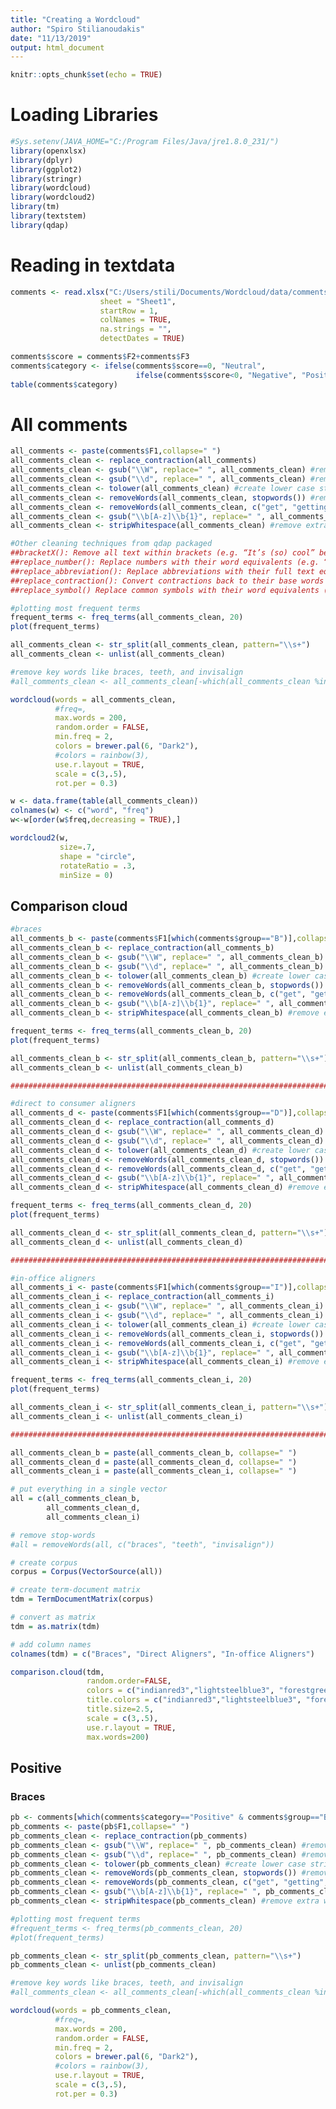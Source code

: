 ```yaml
---
title: "Creating a Wordcloud"
author: "Spiro Stilianoudakis"
date: "11/13/2019"
output: html_document
---
```


```r
knitr::opts_chunk$set(echo = TRUE)
```

# Loading Libraries

```r
#Sys.setenv(JAVA_HOME="C:/Program Files/Java/jre1.8.0_231/")
library(openxlsx)
library(dplyr)
library(ggplot2)
library(stringr)
library(wordcloud)
library(wordcloud2)
library(tm)
library(textstem)
library(qdap)
```

# Reading in textdata

```r
comments <- read.xlsx("C:/Users/stili/Documents/Wordcloud/data/comments_dataset.xlsx",
                    sheet = "Sheet1",
                    startRow = 1,
                    colNames = TRUE,
                    na.strings = "",
                    detectDates = TRUE)

comments$score = comments$F2+comments$F3
comments$category <- ifelse(comments$score==0, "Neutral",
                            ifelse(comments$score<0, "Negative", "Positive"))
table(comments$category)
```

# All comments

```r
all_comments <- paste(comments$F1,collapse=" ")
all_comments_clean <- replace_contraction(all_comments)
all_comments_clean <- gsub("\\W", replace=" ", all_comments_clean) #remove punctuation
all_comments_clean <- gsub("\\d", replace=" ", all_comments_clean) #remove numbers 
all_comments_clean <- tolower(all_comments_clean) #create lower case string
all_comments_clean <- removeWords(all_comments_clean, stopwords()) #remove stopwords
all_comments_clean <- removeWords(all_comments_clean, c("get", "getting", "got", "just", "like", "can", "now", "im", "will")) #remove specific words
all_comments_clean <- gsub("\\b[A-z]\\b{1}", replace=" ", all_comments_clean) #remove words of lenght 1
all_comments_clean <- stripWhitespace(all_comments_clean) #remove extra white space

#Other cleaning techniques from qdap packaged
##bracketX(): Remove all text within brackets (e.g. “It’s (so) cool” becomes “It’s cool”)
##replace_number(): Replace numbers with their word equivalents (e.g. “2” becomes “two”)
##replace_abbreviation(): Replace abbreviations with their full text equivalents (e.g. “Sr” becomes “Senior”)
##replace_contraction(): Convert contractions back to their base words (e.g. “shouldn’t” becomes “should not”)
##replace_symbol() Replace common symbols with their word equivalents (e.g. “$” becomes “dollar”)

#plotting most frequent terms
frequent_terms <- freq_terms(all_comments_clean, 20)
plot(frequent_terms)

all_comments_clean <- str_split(all_comments_clean, pattern="\\s+")
all_comments_clean <- unlist(all_comments_clean)

#remove key words like braces, teeth, and invisalign
#all_comments_clean <- all_comments_clean[-which(all_comments_clean %in% c("braces", "teeth", "invisalign"))]

wordcloud(words = all_comments_clean,
          #freq=,
          max.words = 200,
          random.order = FALSE,
          min.freq = 2,
          colors = brewer.pal(6, "Dark2"),
          #colors = rainbow(3),
          use.r.layout = TRUE,
          scale = c(3,.5),
          rot.per = 0.3)

w <- data.frame(table(all_comments_clean))
colnames(w) <- c("word", "freq")
w<-w[order(w$freq,decreasing = TRUE),]

wordcloud2(w,
           size=.7,
           shape = "circle",
           rotateRatio = .3,
           minSize = 0)
```

## Comparison cloud

```r
#braces
all_comments_b <- paste(comments$F1[which(comments$group=="B")],collapse=" ")
all_comments_clean_b <- replace_contraction(all_comments_b)
all_comments_clean_b <- gsub("\\W", replace=" ", all_comments_clean_b) #remove punctuation
all_comments_clean_b <- gsub("\\d", replace=" ", all_comments_clean_b) #remove numbers 
all_comments_clean_b <- tolower(all_comments_clean_b) #create lower case string
all_comments_clean_b <- removeWords(all_comments_clean_b, stopwords()) #remove stopwords
all_comments_clean_b <- removeWords(all_comments_clean_b, c("get", "getting", "got", "just", "like", "can", "now", "im", "will")) #remove specific words
all_comments_clean_b <- gsub("\\b[A-z]\\b{1}", replace=" ", all_comments_clean_b) #remove words of lenght 1
all_comments_clean_b <- stripWhitespace(all_comments_clean_b) #remove extra white space

frequent_terms <- freq_terms(all_comments_clean_b, 20)
plot(frequent_terms)

all_comments_clean_b <- str_split(all_comments_clean_b, pattern="\\s+")
all_comments_clean_b <- unlist(all_comments_clean_b)

########################################################################

#direct to consumer aligners
all_comments_d <- paste(comments$F1[which(comments$group=="D")],collapse=" ")
all_comments_clean_d <- replace_contraction(all_comments_d)
all_comments_clean_d <- gsub("\\W", replace=" ", all_comments_clean_d) #remove punctuation
all_comments_clean_d <- gsub("\\d", replace=" ", all_comments_clean_d) #remove numbers 
all_comments_clean_d <- tolower(all_comments_clean_d) #create lower case string
all_comments_clean_d <- removeWords(all_comments_clean_d, stopwords()) #remove stopwords
all_comments_clean_d <- removeWords(all_comments_clean_d, c("get", "getting", "got", "just", "like", "can", "now", "im", "will")) #remove specific words
all_comments_clean_d <- gsub("\\b[A-z]\\b{1}", replace=" ", all_comments_clean_d) #remove words of lenght 1
all_comments_clean_d <- stripWhitespace(all_comments_clean_d) #remove extra white space

frequent_terms <- freq_terms(all_comments_clean_d, 20)
plot(frequent_terms)

all_comments_clean_d <- str_split(all_comments_clean_d, pattern="\\s+")
all_comments_clean_d <- unlist(all_comments_clean_d)

########################################################################

#in-office aligners
all_comments_i <- paste(comments$F1[which(comments$group=="I")],collapse=" ")
all_comments_clean_i <- replace_contraction(all_comments_i)
all_comments_clean_i <- gsub("\\W", replace=" ", all_comments_clean_i) #remove punctuation
all_comments_clean_i <- gsub("\\d", replace=" ", all_comments_clean_i) #remove numbers 
all_comments_clean_i <- tolower(all_comments_clean_i) #create lower case string
all_comments_clean_i <- removeWords(all_comments_clean_i, stopwords()) #remove stopwords
all_comments_clean_i <- removeWords(all_comments_clean_i, c("get", "getting", "got", "just", "like", "can", "now", "im", "will")) #remove specific words
all_comments_clean_i <- gsub("\\b[A-z]\\b{1}", replace=" ", all_comments_clean_i) #remove words of lenght 1
all_comments_clean_i <- stripWhitespace(all_comments_clean_i) #remove extra white space

frequent_terms <- freq_terms(all_comments_clean_i, 20)
plot(frequent_terms)

all_comments_clean_i <- str_split(all_comments_clean_i, pattern="\\s+")
all_comments_clean_i <- unlist(all_comments_clean_i)

###########################################################################

all_comments_clean_b = paste(all_comments_clean_b, collapse=" ")
all_comments_clean_d = paste(all_comments_clean_d, collapse=" ")
all_comments_clean_i = paste(all_comments_clean_i, collapse=" ")

# put everything in a single vector
all = c(all_comments_clean_b, 
        all_comments_clean_d,
        all_comments_clean_i)

# remove stop-words
#all = removeWords(all, c("braces", "teeth", "invisalign"))

# create corpus
corpus = Corpus(VectorSource(all))

# create term-document matrix
tdm = TermDocumentMatrix(corpus)

# convert as matrix
tdm = as.matrix(tdm)

# add column names
colnames(tdm) = c("Braces", "Direct Aligners", "In-office Aligners")

comparison.cloud(tdm, 
                 random.order=FALSE, 
                 colors = c("indianred3","lightsteelblue3", "forestgreen"),
                 title.colors = c("indianred3","lightsteelblue3", "forestgreen"),
                 title.size=2.5, 
                 scale = c(3,.5),
                 use.r.layout = TRUE,
                 max.words=200)
```

## Positive

### Braces

```r
pb <- comments[which(comments$category=="Positive" & comments$group=="B"),]
pb_comments <- paste(pb$F1,collapse=" ")
pb_comments_clean <- replace_contraction(pb_comments)
pb_comments_clean <- gsub("\\W", replace=" ", pb_comments_clean) #remove punctuation
pb_comments_clean <- gsub("\\d", replace=" ", pb_comments_clean) #remove numbers 
pb_comments_clean <- tolower(pb_comments_clean) #create lower case string
pb_comments_clean <- removeWords(pb_comments_clean, stopwords()) #remove stopwords
pb_comments_clean <- removeWords(pb_comments_clean, c("get", "getting", "got", "just", "like", "can", "now", "im", "will", "braces", "invisalign", "direct", "teeth")) #remove specific words
pb_comments_clean <- gsub("\\b[A-z]\\b{1}", replace=" ", pb_comments_clean) #remove words of lenght 1
pb_comments_clean <- stripWhitespace(pb_comments_clean) #remove extra white space

#plotting most frequent terms
#frequent_terms <- freq_terms(pb_comments_clean, 20)
#plot(frequent_terms)

pb_comments_clean <- str_split(pb_comments_clean, pattern="\\s+")
pb_comments_clean <- unlist(pb_comments_clean)

#remove key words like braces, teeth, and invisalign
#all_comments_clean <- all_comments_clean[-which(all_comments_clean %in% c("braces", "teeth", "invisalign"))]

wordcloud(words = pb_comments_clean,
          #freq=,
          max.words = 200,
          random.order = FALSE,
          min.freq = 2,
          colors = brewer.pal(6, "Dark2"),
          #colors = rainbow(3),
          use.r.layout = TRUE,
          scale = c(3,.5),
          rot.per = 0.3)

```

